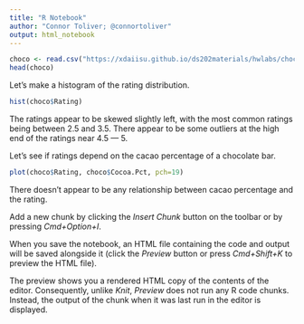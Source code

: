 ```yaml
---
title: "R Notebook"
author: "Connor Toliver; @connortoliver"
output: html_notebook
---
```


```r
choco <- read.csv("https://xdaiisu.github.io/ds202materials/hwlabs/choco.csv")
head(choco)
```

Let's make a histogram of the rating distribution.
```r
hist(choco$Rating)
```
The ratings appear to be skewed slightly left, with the most common ratings being between 2.5 and 3.5. There appear to be some outliers at the high end of the ratings near 4.5 — 5.

Let's see if ratings depend on the cacao percentage of a chocolate bar.

```r
plot(choco$Rating, choco$Cocoa.Pct, pch=19)
```
There doesn't appear to be any relationship between cacao percentage and the rating.



Add a new chunk by clicking the *Insert Chunk* button on the toolbar or by pressing *Cmd+Option+I*.

When you save the notebook, an HTML file containing the code and output will be saved alongside it (click the *Preview* button or press *Cmd+Shift+K* to preview the HTML file). 

The preview shows you a rendered HTML copy of the contents of the editor. Consequently, unlike *Knit*, *Preview* does not run any R code chunks. Instead, the output of the chunk when it was last run in the editor is displayed.

